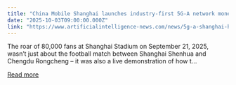```yaml
---
title: "China Mobile Shanghai launches industry-first 5G-A network monetisation strategy with Huawei"
date: "2025-10-03T09:00:00.000Z"
link: "https://www.artificialintelligence-news.com/news/5g-a-shanghai-huawei-network-monetization-football/"
---
```


The roar of 80,000 fans at Shanghai Stadium on September 21, 2025, wasn&#8217;t just about the football match between Shanghai Shenhua and Chengdu Rongcheng – it was also a live demonstration of how t...

[Read more](https://www.artificialintelligence-news.com/news/5g-a-shanghai-huawei-network-monetization-football/)

